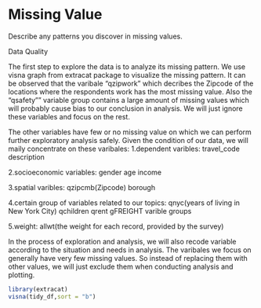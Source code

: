 # Missing Value

Describe any patterns you discover in missing values.

Data Quality

The first step to explore the data is to analyze its missing pattern. We use visna graph from extracat package to visualize the missing pattern. It can be observed that the varibale "qzipwork" which decribes the Zipcode of the locations where the respondents work has the most missing value. Also the "qsafety"" variable group contains a large amount of missing values which will probably cause bias to our conclusion in analysis. We will just ignore these variables and focus on the rest.

The other variables have few or no missing value on which we can perform further exploratory analysis safely. Given the condition of our data, we will maily concentrate on these varibales:
1.dependent varibles:
travel_code 
description

2.socioeconomic variables:
gender
age
income

3.spatial varibles:
qzipcmb(Zipcode)
borough

4.certain group of variables related to our topics:
qnyc(years of living in New York City)
qchildren
qrent
gFREIGHT varible groups


5.weight:
allwt(the weight for each record, provided by the survey)

In the process of exploration and analysis, we will also recode variable according to the situation and needs in analysis. The varibales we focus on generally have very few missing values. So instead of replacing them with other values, we will just exclude them when conducting analysis and plotting.

```r
library(extracat)
visna(tidy_df,sort = "b")

```


